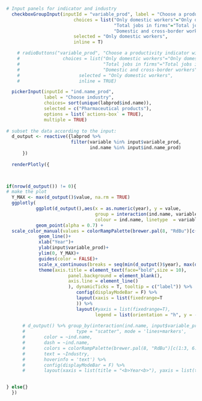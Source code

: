 
```r


# Input panels for indicator and industry
  checkboxGroupInput(inputId = "variable_prod", label = "Choose a productivity indicator",
                         choices = list("Only domestic workers"="Only domestic workers",
                                        "Total jobs in firms"="Total jobs in firms",
                                        "Domestic and cross-border workers"="Domestic and cross-border workers"),
                         selected = "Only domestic workers",
                         inline = T)

    # radioButtons("variable_prod", "Choose a productivity indicator with:",
    #                choices = list("Only domestic workers"="Only domestic workers",
    #                               "Total jobs in firms"="Total jobs in firms",
    #                               "Domestic and cross-border workers"="Domestic and cross-border workers"),
    #                      selected = "Only domestic workers",
    #                      inline = TRUE)

  pickerInput(inputId = "ind.name_prod",
              label = "Choose industry", 
              choices= sort(unique(labprod$ind.name)),
              selected = c("Pharmaceutical products"),
              options = list(`actions-box` = TRUE),
              multiple = TRUE)
  
# subset the data according to the input:
  d_output <- reactive({labprod %>%
                        filter(variable %in% input$variable_prod,
                               ind.name %in% input$ind.name_prod)
      })
  
  renderPlotly({


  
if(nrow(d_output()) != 0){
# make the plot
  Y_MAX <- max(d_output()$value, na.rm = TRUE)
  ggplotly(
           ggplot(d_output(),aes(x = as.numeric(year), y = value,
                                 group = interaction(ind.name, variable, sep = ": "),
                                 colour = ind.name, linetype  = variable, label = Industry)) +
           geom_point(alpha = 0.7) +
  scale_color_manual(values = colorRampPalette(brewer.pal(8, "RdBu")[c(1:3, 6:8)])(length(unique(d_output()$ind.name)))) +
            geom_line()+
            xlab("Year")+
            ylab(input$variable_prod)+
            ylim(0, Y_MAX)+
            guides(color = FALSE)+
            scale_x_continuous(breaks = seq(min(d_output()$year), max(d_output()$year), by = 5)) +
            theme(axis.title = element_text(face="bold",size = 10),
                       panel.background = element_blank(),
                       axis.line = element_line()
                       ), dynamicTicks = T, tooltip = c("label")) %>%
                          config(displayModeBar = F) %>%
                          layout(xaxis = list(fixedrange=T
                          )) %>%
                          layout(#yaxis = list(fixedrange=T),
                                 legend = list(orientation = "h", y = -0.25))
  
      # d_output() %>% group_by(interaction(ind.name, input$variable_prod, sep = ": ")) %>% plot_ly(x = ~as.numeric(year), y = ~value,
      #                   type = "scatter", mode = 'lines+markers',
      #       color = ~ind.name,
      #       dash = ~ind.name,
      #       colors = colorRampPalette(brewer.pal(8, "RdBu")[c(1:3, 6:8)])(length(unique(d_output()$ind.name))),
      #       text = ~Industry,
      #       hoverinfo = 'text') %>%
      #       config(displayModeBar = F) %>%
      #       layout(xaxis = list(title = "<b>Year<b>"), yaxis = list(title = paste0("<b>", input$variable_prod, "<b>")), legend = list(x = 0, y = 100, orientation = 'h'))

    
} else{}  
  })


  
```
